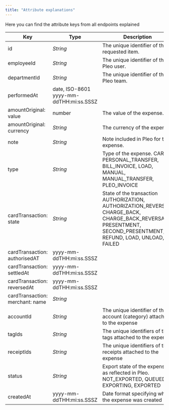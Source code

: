 ```yaml
---
title: "Attribute explanations"
---
```


<Warning />

Here you can find the attribute keys from all endpoints explained

| Key                             | Type                                    | Description                                                                                                                                                           |
| ------------------------------- | --------------------------------------- | --------------------------------------------------------------------------------------------------------------------------------------------------------------------- |
| id                              | *String*                                | The unique identifier of the requested item.                                                                                                                          |
| employeeId                      | *String*                                | The unique identifier of the Pleo user.                                                                                                                               |
| departmentId                    | *String*                                | The unique identifier of the Pleo team.                                                                                                                               |
| performedAt                     | date, ISO-8601 yyyy-mm-ddTHH:mi:ss.SSSZ |                                                                                                                                                                       |
| amountOriginal: value           | number                                  | The value of the expense.                                                                                                                                             |
| amountOriginal: currency        | *String*                                | The currency of the expense.                                                                                                                                          |
| note                            | *String*                                | Note included in Pleo for the expense.                                                                                                                                |
| type                            | *String*                                | Type of the expense. CARD, PERSONAL\_TRANSFER, BILL\_INVOICE, LOAD, MANUAL, MANUAL\_TRANSFER, PLEO\_INVOICE                                                           |
| cardTransaction: state          | *String*                                | State of the transaction AUTHORIZATION, AUTHORIZATION\_REVERSAL, CHARGE\_BACK, CHARGE\_BACK\_REVERSAL, PRESENTMENT, SECOND\_PRESENTMENT, REFUND, LOAD, UNLOAD, FAILED |
| cardTransaction: authorisedAT   | yyyy-mm-ddTHH:mi:ss.SSSZ                |                                                                                                                                                                       |
| cardTransaction: settledAt      | yyyy-mm-ddTHH:mi:ss.SSSZ                |                                                                                                                                                                       |
| cardTransaction: reversedAt     | yyyy-mm-ddTHH:mi:ss.SSSZ                |                                                                                                                                                                       |
| cardTransaction: merchant: name | *String*                                |                                                                                                                                                                       |
| accountId                       | *String*                                | The unique identifier of the account (category) attached to the expense                                                                                               |
| tagIds                          | *String*                                | The unique identifiers of the tags attached to the expense                                                                                                            |
| receiptIds                      | *String*                                | The unique identifiers of the receipts attached to the expense                                                                                                        |
| status                          | *String*                                | Export state of the expense as reflected in Pleo. NOT\_EXPORTED, QUEUED, EXPORTING, EXPORTED                                                                          |
| createdAt                       | yyyy-mm-ddTHH:mi:ss.SSSZ                | Date format specifying when the expense was created                                                                                                                   |
